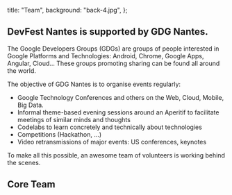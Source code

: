   title: "Team",
  background: "back-4.jpg",
};

<SecondarySection>

## DevFest Nantes is supported by GDG Nantes.

The Google Developers Groups (GDGs) are groups of people interested in Google Platforms and Technologies: Android, Chrome, Google Apps, Angular, Cloud… These groups promoting sharing can be found all around the world.

The objective of GDG Nantes is to organise events regularly:

- Google Technology Conferences and others on the Web, Cloud, Mobile, Big Data.
- Informal theme-based evening sessions around an Aperitif to facilitate meetings of similar minds and thoughts
- Codelabs to learn concretely and technically about technologies
- Competitions (Hackathon, …)
- Video retransmissions of major events: US conferences, keynotes

To make all this possible, an awesome team of volunteers is working behind the scenes.

</SecondarySection>
<PrimarySection>

## Core Team

<TeamMembers />

</PrimarySection>
